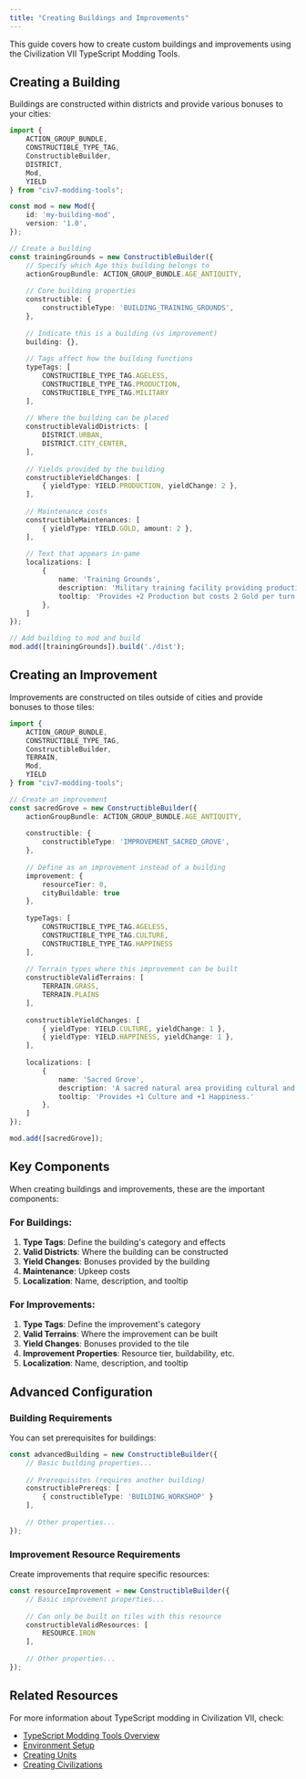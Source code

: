 ```yaml
---
title: "Creating Buildings and Improvements"
---
```


This guide covers how to create custom buildings and improvements using the Civilization VII TypeScript Modding Tools.

## Creating a Building

Buildings are constructed within districts and provide various bonuses to your cities:

``` typescript expandable icon="code" id="community-guides-typescript-howto-creating-buildings__d6dd88ad" tag="code-snippet"
import { 
    ACTION_GROUP_BUNDLE, 
    CONSTRUCTIBLE_TYPE_TAG, 
    ConstructibleBuilder, 
    DISTRICT, 
    Mod, 
    YIELD 
} from "civ7-modding-tools";

const mod = new Mod({
    id: 'my-building-mod',
    version: '1.0',
});

// Create a building
const trainingGrounds = new ConstructibleBuilder({
    // Specify which Age this building belongs to
    actionGroupBundle: ACTION_GROUP_BUNDLE.AGE_ANTIQUITY,
    
    // Core building properties
    constructible: {
        constructibleType: 'BUILDING_TRAINING_GROUNDS',
    },
    
    // Indicate this is a building (vs improvement)
    building: {},
    
    // Tags affect how the building functions
    typeTags: [
        CONSTRUCTIBLE_TYPE_TAG.AGELESS,
        CONSTRUCTIBLE_TYPE_TAG.PRODUCTION,
        CONSTRUCTIBLE_TYPE_TAG.MILITARY
    ],
    
    // Where the building can be placed
    constructibleValidDistricts: [
        DISTRICT.URBAN,
        DISTRICT.CITY_CENTER,
    ],
    
    // Yields provided by the building
    constructibleYieldChanges: [
        { yieldType: YIELD.PRODUCTION, yieldChange: 2 },
    ],
    
    // Maintenance costs
    constructibleMaintenances: [
        { yieldType: YIELD.GOLD, amount: 2 },
    ],
    
    // Text that appears in-game
    localizations: [
        { 
            name: 'Training Grounds', 
            description: 'Military training facility providing production bonuses.',
            tooltip: 'Provides +2 Production but costs 2 Gold per turn to maintain.'
        },
    ]
});

// Add building to mod and build
mod.add([trainingGrounds]).build('./dist');
```

## Creating an Improvement

Improvements are constructed on tiles outside of cities and provide bonuses to those tiles:

``` typescript expandable icon="code" id="community-guides-typescript-howto-creating-buildings__06ffc330" tag="code-snippet"
import { 
    ACTION_GROUP_BUNDLE, 
    CONSTRUCTIBLE_TYPE_TAG, 
    ConstructibleBuilder, 
    TERRAIN, 
    Mod, 
    YIELD 
} from "civ7-modding-tools";

// Create an improvement
const sacredGrove = new ConstructibleBuilder({
    actionGroupBundle: ACTION_GROUP_BUNDLE.AGE_ANTIQUITY,
    
    constructible: {
        constructibleType: 'IMPROVEMENT_SACRED_GROVE',
    },
    
    // Define as an improvement instead of a building
    improvement: {
        resourceTier: 0,
        cityBuildable: true
    },
    
    typeTags: [
        CONSTRUCTIBLE_TYPE_TAG.AGELESS,
        CONSTRUCTIBLE_TYPE_TAG.CULTURE,
        CONSTRUCTIBLE_TYPE_TAG.HAPPINESS
    ],
    
    // Terrain types where this improvement can be built
    constructibleValidTerrains: [
        TERRAIN.GRASS,
        TERRAIN.PLAINS
    ],
    
    constructibleYieldChanges: [
        { yieldType: YIELD.CULTURE, yieldChange: 1 },
        { yieldType: YIELD.HAPPINESS, yieldChange: 1 },
    ],
    
    localizations: [
        { 
            name: 'Sacred Grove', 
            description: 'A sacred natural area providing cultural and happiness benefits.',
            tooltip: 'Provides +1 Culture and +1 Happiness.'
        },
    ]
});

mod.add([sacredGrove]);
```

## Key Components

When creating buildings and improvements, these are the important components:

### For Buildings:

1. **Type Tags**: Define the building's category and effects
2. **Valid Districts**: Where the building can be constructed
3. **Yield Changes**: Bonuses provided by the building
4. **Maintenance**: Upkeep costs
5. **Localization**: Name, description, and tooltip

### For Improvements:

1. **Type Tags**: Define the improvement's category
2. **Valid Terrains**: Where the improvement can be built
3. **Yield Changes**: Bonuses provided to the tile
4. **Improvement Properties**: Resource tier, buildability, etc.
5. **Localization**: Name, description, and tooltip

## Advanced Configuration

### Building Requirements

You can set prerequisites for buildings:

``` typescript icon="code" id="community-guides-typescript-howto-creating-buildings__828d7a61" tag="code-snippet"
const advancedBuilding = new ConstructibleBuilder({
    // Basic building properties...
    
    // Prerequisites (requires another building)
    constructiblePrereqs: [
        { constructibleType: 'BUILDING_WORKSHOP' }
    ],
    
    // Other properties...
});
```

### Improvement Resource Requirements

Create improvements that require specific resources:

``` typescript icon="code" id="community-guides-typescript-howto-creating-buildings__e97030d7" tag="code-snippet"
const resourceImprovement = new ConstructibleBuilder({
    // Basic improvement properties...
    
    // Can only be built on tiles with this resource
    constructibleValidResources: [
        RESOURCE.IRON
    ],
    
    // Other properties...
});
```

## Related Resources

For more information about TypeScript modding in Civilization VII, check:
- [TypeScript Modding Tools Overview](/community/guides/typescript/typescript-overview)
- [Environment Setup](/community/guides/typescript/howto/environment-setup)
- [Creating Units](/community/guides/typescript/howto/creating-units)
- [Creating Civilizations](/community/guides/typescript/howto/creating-civilizations) 